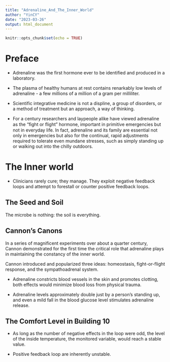 ```yaml
---
title: "Adrenaline_And_The_Inner_World"
author: "YinCY"
date: "2023-03-26"
output: html_document
---
```


```r
knitr::opts_chunk$set(echo = TRUE)
```

# Preface
- Adrenaline was the first hormone ever to be identified and produced in a laboratory.

- The plasma of healthy humans at rest contains renarkably low levels of adrenaline - a few millions of a million of a gram per milliliter.  

- Scientific integrative medicine is not a displine, a group of disorders, or a method of treatment but an approach, a way of thinking. 

- For a century researchers and laypeople alike have viewed adrenaline as the “ﬁght or ﬂight” hormone, important in primitive emergencies but not in everyday life. In fact, adrenaline and its family are essential not only in emergencies but also for the continual, rapid adjustments required to tolerate even mundane stresses, such as simply standing up or walking out into the chilly outdoors.  


# The Inner world
- Clinicians rarely cure; they manage. They exploit negative feedback loops and attempt to forestall or counter positive feedback loops.

## The Seed and Soil
The microbe is nothing: the soil is everything.  

## Cannon's Canons
In a series of magnificent experiments over about a quarter century, Cannon demonstrated for the first time the critical role that adrenaline plays in maintaining the constancy of the inner world.  

Cannon introduced and popularized three ideas: homeostasis, fight-or-flight response, and the sympathoadrenal system.  

- Adrenaline constricts blood vessels in the skin and promotes clotting, both effects would minimize blood loss from physical trauma.  

- Adrenaline levels approximately double just by a person's standing up, and even a mild fall in the blood glucose level stimulates adrenaline release.  


## The Comfort Level in Building 10
- As long as the number of negative effects in the loop were odd, the level of the inside temperature, the monitored variable, would reach a stable value.

- Positive feedback loop are inherently unstable.  




















